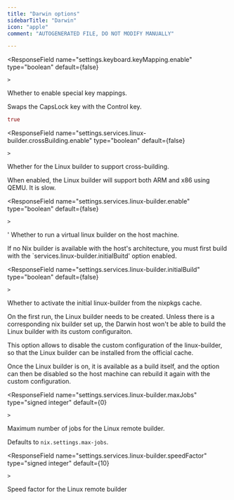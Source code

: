 ```yaml
---
title: "Darwin options"
sidebarTitle: "Darwin"
icon: "apple"
comment: "AUTOGENERATED FILE, DO NOT MODIFY MANUALLY"

---
```

<ResponseField
    name="settings.keyboard.keyMapping.enable"
    type="boolean"
    default={false}
    
    >
  Whether to enable special key mappings.
  
Swaps the CapsLock key with the Control key.
  ```nix Example
true
```

</ResponseField>

<ResponseField
    name="settings.services.linux-builder.crossBuilding.enable"
    type="boolean"
    default={false}
    
    >
  Whether for the Linux builder to support cross-building.

When enabled, the Linux builder will support both ARM and x86 using QEMU. It is slow.

  
</ResponseField>

<ResponseField
    name="settings.services.linux-builder.enable"
    type="boolean"
    default={false}
    
    >
  '
Whether to run a virtual linux builder on the host machine.

<Warning>If no Nix builder is available with the host's architecture, you must first build with the `services.linux-builder.initialBuitd' option enabled.</Warning>

  
</ResponseField>

<ResponseField
    name="settings.services.linux-builder.initialBuild"
    type="boolean"
    default={false}
    
    >
  Whether to activate the initial linux-builder from the nixpkgs cache.

On the first run, the Linux builder needs to be created. Unless there is a corresponding nix builder set up,
the Darwin host won't be able to build the Linux builder with its custom configuraiton.

This option allows to disable the custom configuration of the linux-builder,
so that the Linux builder can be installed from the official cache.

Once the Linux builder is on, it is available as a build itself, and the option can then be disabled
so the host machine can rebuild it again with the custom configuration.

  
</ResponseField>

<ResponseField
    name="settings.services.linux-builder.maxJobs"
    type="signed integer"
    default={0}
    
    >
  Maximum number of jobs for the Linux remote builder.

Defaults to `nix.settings.max-jobs`.

  
</ResponseField>

<ResponseField
    name="settings.services.linux-builder.speedFactor"
    type="signed integer"
    default={10}
    
    >
  Speed factor for the Linux remote builder
  
</ResponseField>

